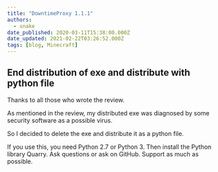 ```yaml
---
title: "DowntimeProxy 1.1.1"
authors:
  - snake
date_published: 2020-03-11T15:38:00.000Z
date_updated: 2021-02-22T03:26:52.000Z
tags: [blog, Minecraft]
---
```


## End distribution of exe and distribute with python file

Thanks to all those who wrote the review.

As mentioned in the review, my distributed exe was diagnosed by some security software as a possible virus.

So I decided to delete the exe and distribute it as a python file.

If you use this, you need Python 2.7 or Python 3. Then install the Python library Quarry. Ask questions or ask on GitHub. Support as much as possible.
